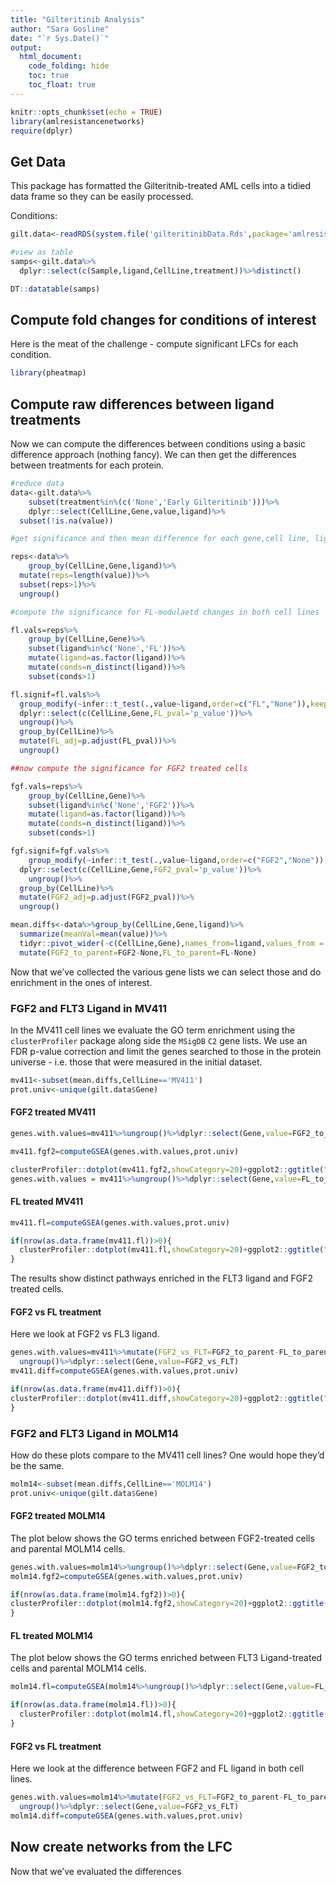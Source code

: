 ```yaml
---
title: "Gilteritinib Analysis"
author: "Sara Gosline"
date: "`r Sys.Date()`"
output:
  html_document:
    code_folding: hide
    toc: true
    toc_float: true
---
```


```r
knitr::opts_chunk$set(echo = TRUE)
library(amlresistancenetworks)
require(dplyr)
```

## Get Data

This package has formatted the Gilteritnib-treated AML cells into a tidied data frame so they can be easily processed. 

Conditions:
```r
gilt.data<-readRDS(system.file('gilteritinibData.Rds',package='amlresistancenetworks'))

#view as table
samps<-gilt.data%>%
  dplyr::select(c(Sample,ligand,CellLine,treatment))%>%distinct()

DT::datatable(samps)
```

## Compute fold changes for conditions of interest


Here is the meat of the challenge - compute significant LFCs for each condition.

```r

library(pheatmap)

```
## Compute raw differences between ligand treatments

Now we can compute the differences between conditions using a basic difference approach (nothing fancy). We can then get the differences between treatments for each protein. 

```r

#reduce data
data<-gilt.data%>%
    subset(treatment%in%(c('None','Early Gilteritinib')))%>%
    dplyr::select(CellLine,Gene,value,ligand)%>%
  subset(!is.na(value))

#get significance and then mean difference for each gene,cell line, ligan

reps<-data%>%
    group_by(CellLine,Gene,ligand)%>%
  mutate(reps=length(value))%>%
  subset(reps>1)%>%
  ungroup()

#compute the significance for FL-modulaetd changes in both cell lines

fl.vals=reps%>%
    group_by(CellLine,Gene)%>%
    subset(ligand%in%c('None','FL'))%>%
    mutate(ligand=as.factor(ligand))%>%
    mutate(conds=n_distinct(ligand))%>%
    subset(conds>1)

fl.signif=fl.vals%>%
  group_modify(~infer::t_test(.,value~ligand,order=c("FL","None")),keep=TRUE)%>%
  dplyr::select(c(CellLine,Gene,FL_pval='p_value'))%>%
  ungroup()%>%
  group_by(CellLine)%>%
  mutate(FL_adj=p.adjust(FL_pval))%>%
  ungroup()

##now compute the significance for FGF2 treated cells

fgf.vals=reps%>%
    group_by(CellLine,Gene)%>%
    subset(ligand%in%c('None','FGF2'))%>%
    mutate(ligand=as.factor(ligand))%>%
    mutate(conds=n_distinct(ligand))%>%
    subset(conds>1)

fgf.signif=fgf.vals%>%
    group_modify(~infer::t_test(.,value~ligand,order=c("FGF2","None")),keep=TRUE)%>%
  dplyr::select(c(CellLine,Gene,FGF2_pval='p_value'))%>%
    ungroup()%>%
  group_by(CellLine)%>%
  mutate(FGF2_adj=p.adjust(FGF2_pval))%>%
  ungroup()

mean.diffs<-data%>%group_by(CellLine,Gene,ligand)%>%
  summarize(meanVal=mean(value))%>%
  tidyr::pivot_wider(-c(CellLine,Gene),names_from=ligand,values_from = value)
  mutate(FGF2_to_parent=FGF2-None,FL_to_parent=FL-None)

```

Now that we've collected the various gene lists we can select those and do enrichment in the ones of interest. 

### FGF2 and FLT3 Ligand in MV411

In the MV411 cell lines we evaluate the GO term enrichment using the `clusterProfiler` package along side the `MSigDB` `C2` gene lists. We use an FDR p-value correction and limit the genes searched to those in the protein universe - i.e. those that were measured in the initial dataset.


```r

mv411<-subset(mean.diffs,CellLine=='MV411')
prot.univ<-unique(gilt.data$Gene)

```

#### FGF2 treated MV411

```r
genes.with.values=mv411%>%ungroup()%>%dplyr::select(Gene,value=FGF2_to_parent)

mv411.fgf2=computeGSEA(genes.with.values,prot.univ)

clusterProfiler::dotplot(mv411.fgf2,showCategory=20)+ggplot2::ggtitle("GO Terms for MV411 FGF2")
genes.with.values = mv411%>%ungroup()%>%dplyr::select(Gene,value=FL_to_parent)
```

#### FL treated MV411

```r
mv411.fl=computeGSEA(genes.with.values,prot.univ)

if(nrow(as.data.frame(mv411.fl))>0){
  clusterProfiler::dotplot(mv411.fl,showCategory=20)+ggplot2::ggtitle("GO Terms for MV411 FLT3 Ligand")
}

```

The results show distinct pathways enriched in the FLT3 ligand and FGF2 treated cells.


#### FGF2 vs FL treatment
Here we look at FGF2 vs FL3 ligand.
 
```r
genes.with.values=mv411%>%mutate(FGF2_vs_FLT=FGF2_to_parent-FL_to_parent)%>%
  ungroup()%>%dplyr::select(Gene,value=FGF2_vs_FLT)
mv411.diff=computeGSEA(genes.with.values,prot.univ)

if(nrow(as.data.frame(mv411.diff))>0){
clusterProfiler::dotplot(mv411.diff,showCategory=20)+ggplot2::ggtitle("GO Terms for MV411 FGF2 vs FLT3 Ligase")
}


```

### FGF2 and FLT3 Ligand in MOLM14 

How do these plots compare to the MV411 cell lines? One would hope they'd be the same.

```r

molm14<-subset(mean.diffs,CellLine=='MOLM14')
prot.univ<-unique(gilt.data$Gene)
```

#### FGF2 treated MOLM14
The plot below shows the GO terms enriched between FGF2-treated cells and parental MOLM14 cells.

```r
genes.with.values=molm14%>%ungroup()%>%dplyr::select(Gene,value=FGF2_to_parent)
molm14.fgf2=computeGSEA(genes.with.values,prot.univ)

if(nrow(as.data.frame(molm14.fgf2))>0){
clusterProfiler::dotplot(molm14.fgf2,showCategory=20)+ggplot2::ggtitle("GO Terms for molm14 FGF2")
}
```

#### FL treated MOLM14

The plot below shows the GO terms enriched between FLT3 Ligand-treated cells and parental MOLM14 cells.

```r

molm14.fl=computeGSEA(molm14%>%ungroup()%>%dplyr::select(Gene,value=FL_to_parent),prot.univ)

if(nrow(as.data.frame(molm14.fl))>0){
  clusterProfiler::dotplot(molm14.fl,showCategory=20)+ggplot2::ggtitle("GO Terms for molm14 FLT3 Ligand")
}
```

#### FGF2 vs FL treatment

Here we look at the difference between FGF2 and FL ligand in both cell lines.
```r
genes.with.values=molm14%>%mutate(FGF2_vs_FLT=FGF2_to_parent-FL_to_parent)%>%
  ungroup()%>%dplyr::select(Gene,value=FGF2_vs_FLT)
molm14.diff=computeGSEA(genes.with.values,prot.univ)

```

## Now create networks from the LFC
Now that we've evaluated the differences 
